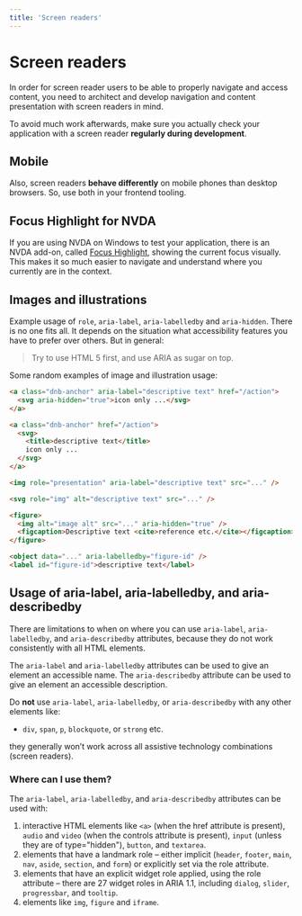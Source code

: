 ```yaml
---
title: 'Screen readers'
---
```


# Screen readers

In order for screen reader users to be able to properly navigate and access content, you need to architect and develop navigation and content presentation with screen readers in mind.

To avoid much work afterwards, make sure you actually check your application with a screen reader **regularly during development**.

## Mobile

Also, screen readers **behave differently** on mobile phones than desktop browsers. So, use both in your frontend tooling.

## Focus Highlight for NVDA

If you are using NVDA on Windows to test your application, there is an NVDA add-on, called [Focus Highlight](https://addons.nvda-project.org/addons/focusHighlight.en.html), showing the current focus visually. This makes it so much easier to navigate and understand where you currently are in the context.

## Images and illustrations

Example usage of `role`, `aria-label`, `aria-labelledby` and `aria-hidden`. There is no one fits all. It depends on the situation what accessibility features you have to prefer over others. But in general:

> Try to use HTML 5 first, and use ARIA as sugar on top.

Some random examples of image and illustration usage:

```html
<a class="dnb-anchor" aria-label="descriptive text" href="/action">
  <svg aria-hidden="true">icon only ...</svg>
</a>

<a class="dnb-anchor" href="/action">
  <svg>
    <title>descriptive text</title>
    icon only ...
  </svg>
</a>

<img role="presentation" aria-label="descriptive text" src="..." />

<svg role="img" alt="descriptive text" src="..." />

<figure>
  <img alt="image alt" src="..." aria-hidden="true" />
  <figcaption>Descriptive text <cite>reference etc.</cite></figcaption>
</figure>

<object data="..." aria-labelledby="figure-id" />
<label id="figure-id">descriptive text</label>
```

## Usage of aria-label, aria-labelledby, and aria-describedby

There are limitations to when on where you can use `aria-label`, `aria-labelledby`, and `aria-describedby` attributes, because they do not work consistently with all HTML elements.

The `aria-label` and `aria-labelledby` attributes can be used to give an element an accessible name.
The `aria-describedby` attribute can be used to give an element an accessible description.

Do **not** use `aria-label`, `aria-labelledby`, or `aria-describedby` with any other elements like:

- `div`, `span`, `p`, `blockquote`, or `strong` etc.

they generally won’t work across all assistive technology combinations (screen readers).

### Where can I use them?

The `aria-label`, `aria-labelledby`, and `aria-describedby` attributes can be used with:

1. interactive HTML elements like `<a>` (when the href attribute is present), `audio` and `video` (when the controls attribute is present), `input` (unless they are of type="hidden"), `button`, and `textarea`.
1. elements that have a landmark role – either implicit (`header`, `footer`, `main`, `nav`, `aside`, `section`, and `form`) or explicitly set via the role attribute.
1. elements that have an explicit widget role applied, using the role attribute – there are 27 widget roles in ARIA 1.1, including `dialog`, `slider`, `progressbar`, and `tooltip`.
1. elements like `img`, `figure` and `iframe`.
